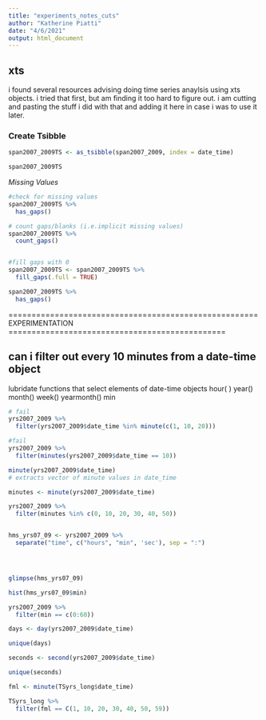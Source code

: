 ```yaml
---
title: "experiments_notes_cuts"
author: "Katherine Piatti"
date: "4/6/2021"
output: html_document
---
```



## xts

i found several resources advising doing time series anaylsis using xts objects. i tried that first, but am finding it too hard to figure out. i am cutting and pasting the stuff i did with that and adding it here in case i was to use it later.



### Create Tsibble

```r
span2007_2009TS <- as_tsibble(span2007_2009, index = date_time)

span2007_2009TS
```


*Missing Values*

```r
#check for missing values
span2007_2009TS %>% 
  has_gaps()

# count gaps/blanks (i.e.implicit missing values)
span2007_2009TS %>% 
  count_gaps()


#fill gaps with 0
span2007_2009TS <- span2007_2009TS %>% 
  fill_gaps(.full = TRUE)

span2007_2009TS %>% 
  has_gaps()
```




======================================================
EXPERIMENTATION
===============================================

## can i filter out every 10 minutes from a date-time object

lubridate functions that select elements of date-time objects
hour( )
year()
month()
week()
yearmonth()
min

```r
# fail
yrs2007_2009 %>% 
  filter(yrs2007_2009$date_time %in% minute(c(1, 10, 20)))
```


```r
#fail 
yrs2007_2009 %>% 
  filter(minutes(yrs2007_2009$date_time == 10))
```

```r
minute(yrs2007_2009$date_time)
# extracts vector of minute values in date_time
```



```r
minutes <- minute(yrs2007_2009$date_time)

yrs2007_2009 %>% 
  filter(minutes %in% c(0, 10, 20, 30, 40, 50))
```
```r

```




```r
hms_yrs07_09 <- yrs2007_2009 %>% 
  separate("time", c("hours", "min", 'sec'), sep = ":") 




glimpse(hms_yrs07_09)
```

```r
hist(hms_yrs07_09$min)
```


```r
yrs2007_2009 %>% 
  filter(min == c(0:60))
```


```r
days <- day(yrs2007_2009$date_time)

unique(days)
```

```r
seconds <- second(yrs2007_2009$date_time)

unique(seconds)
```

```r
fml <- minute(TSyrs_long$date_time)

TSyrs_long %>% 
  filter(fml == C(1, 10, 20, 30, 40, 50, 59))

```





